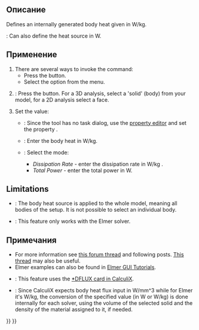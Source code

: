<languages/>

<div class="mw-translate-fuzzy">
{{Docnav/ru
|[[FEM_ConstraintTemperature/ru|Constraint temperature]]
|[[FEM_ConstraintFluidBoundary/ru|Fluid boundary condition]]
|[[FEM_Workbench/ru|FEM]]
|IconL=FEM_ConstraintTemperature.svg
|IconR=FEM_ConstraintFluidBoundary.svg
|IconC=Workbench_FEM.svg
}}
</div>

<div class="mw-translate-fuzzy">
{{GuiCommand/ru
|Name=FEM ConstraintBodyHeatSource
|Name/ru=FEM ConstraintBodyHeatSource
|Icon=Fem-constraint-heatflux.svg
|MenuLocation= Model → Thermal constraints → Constraint body heat source
|Workbenches=[[FEM_Workbench/ru|FEM]]
|Shortcut=
|SeeAlso=[[FEM_tutorial/ru|FEM tutorial]]
}}
</div>

<span id="Description"></span>
==Описание==

Defines an internally generated body heat given in W/kg.

{{VersionPlus|1.0}}: Can also define the heat source in W.

<span id="Usage"></span>
==Применение==

# There are several ways to invoke the command:
#* Press the {{Button|[[Image:FEM_ConstraintBodyHeatSource.svg|16px]] [[FEM_ConstraintBodyHeatSource|Body heat source]]}} button.
#* Select the {{MenuCommand|Model → Thermal boundary conditions and loads → [[Image:FEM_ConstraintBodyHeatSource.svg|16px]] Body heat source}} option from the menu.
# {{VersionPlus|0.21}}: Press the {{Button|Add}} button. For a 3D analysis, select a 'solid' (body) from your model, for a 2D analysis select a face. 
# Set the value: 
#* {{VersionMinus|0.20}}: Since the tool has no task dialog, use the [[Property_editor|property editor]] and set the property {{PropertyData|Heat Source}}.
#* {{Version|0.21}}: Enter the body heat in W/kg.
#* {{VersionPlus|1.0}}: Select the mode:
#** ''Dissipation Rate'' - enter the dissipation rate in W/kg .
#** ''Total Power'' - enter the total power in W.

==Limitations==

* {{VersionMinus|0.20}}: The body heat source is applied to the whole model, meaning all bodies of the setup. It is not possible to select an individual body.
* {{VersionMinus|0.21}}: This feature only works with the Elmer solver.

<span id="Notes"></span>
==Примечания==

* For more information see [https://forum.freecadweb.org/viewtopic.php?f=18&t=44705&start=490#p422539 this forum thread] and following posts. [https://forum.freecadweb.org/viewtopic.php?f=18&t=28926 This thread] may also be useful.
* Elmer examples can also be found in [https://www.nic.funet.fi/pub/sci/physics/elmer/doc/ElmerTutorials.pdf Elmer GUI Tutorials].
* {{VersionPlus|1.0}}: This feature uses the [https://web.mit.edu/calculix_v2.7/CalculiX/ccx_2.7/doc/ccx/node188.html *DFLUX card in CalculiX].
* {{VersionPlus|1.0}}: Since CalculiX expects body heat flux input in W/mm^3 while for Elmer it's W/kg, the conversion of the specified value (in W or W/kg) is done internally for each solver, using the volume of the selected solid and the density of the material assigned to it, if needed.

<div class="mw-translate-fuzzy">
{{Docnav/ru
|[[FEM_ConstraintTemperature/ru|Constraint temperature]]
|[[FEM_ConstraintFluidBoundary/ru|Fluid boundary condition]]
|[[FEM_Workbench/ru|FEM]]
|IconL=FEM_ConstraintTemperature.svg
|IconR=FEM_ConstraintFluidBoundary.svg
|IconC=Workbench_FEM.svg
}}
</div>

{{FEM Tools navi{{#translation:}}}}
{{Userdocnavi{{#translation:}}}}